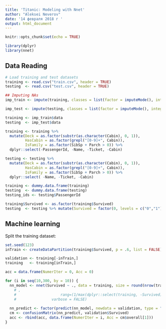 ```yaml
---
title: 'Titanic: Modeling with Nnet'
author: "Aleksei Neverov"
date: '14 февраля 2018 г '
output: html_document
---
```


```r
knitr::opts_chunk$set(echo = TRUE)
```


```r
library(dplyr)
library(nnet)
```

## Data Reading
```r
# Load training and test datasets
training <- read.csv("train.csv", header = TRUE)
testing  <- read.csv("test.csv", header = TRUE)
```

```r
## Imputing NAs
imp_train <- impute(training, classes = list(factor = imputeMode(), integer = imputeMean(), numeric = imputeMean()), dummy.classes = c("integer","factor"), dummy.type = "numeric")

imp_test <- impute(testing, classes = list(factor = imputeMode(), integer = imputeMean(), numeric = imputeMean()), dummy.classes = c("integer","factor"), dummy.type = "numeric")

training <- imp_train$data
testing  <- imp_test$data
```

```r
training <- training %>%
  mutate(Deck = as.factor(substr(as.character(Cabin), 0, 1)),
         HasCabin = as.factor(grepl("[0-9]+", Cabin)),
         IsFamily = as.factor(SibSp + Parch > 0)) %>%
  dplyr::select(-PassengerId, -Name, -Ticket, -Cabin)

testing <- testing %>%
  mutate(Deck = as.factor(substr(as.character(Cabin), 0, 1)),
         HasCabin = as.factor(grepl("[0-9]+", Cabin)),
         IsFamily = as.factor(SibSp + Parch > 0)) %>%
  dplyr::select( -Name, -Ticket, -Cabin)

training <- dummy.data.frame(training)
testing  <- dummy.data.frame(testing)
testing_ids <- testing$PassengerId

training$Survived <- as.factor(training$Survived)
testing  <- testing %>% mutate(Survived = factor(0, levels = c("0","1")))
```

## Machine learning

Split the training dataset:
```r
set.seed(123)
inTrain <- createDataPartition(training$Survived, p = .6, list = FALSE)

validation <- training[-inTrain,]
training   <- training[inTrain,]
```

```r
acc = data.frame(NumerIter = 0, Acc = 0)

for (i in seq(10,300, by = 10)) {
  nn_model <- nnet(Survived ~ ., data = training, size = round(nrow(training) / 30))
    # ,
    #                    rang=(1/max(dplyr::select(training, -Survived))), decay=5e-4, maxit=i,
    #                varbose = FALSE)
  
  nn_predict <- factor(predict(nn_model, newdata = validation, type = "class"))
  cm <- confusionMatrix(nn_predict, validation$Survived)
  acc <- rbind(acc, data.frame(NumerIter = i, Acc = cm$overall[1]))
}
```
